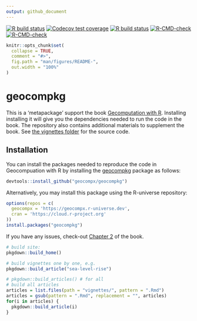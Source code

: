 ```yaml
---
output: github_document
---
```


<!-- badges: start -->
[![R build status](https://github.com/geocompx/geocompkg/workflows/pkgdown/badge.svg)](https://github.com/geocompx/geocompkg/actions)
[![Codecov test coverage](https://codecov.io/gh/geocompx/geocompkg/branch/master/graph/badge.svg)](https://app.codecov.io/gh/geocompx/geocompkg?branch=master)
[![R build status](https://github.com/geocompx/geocompkg/workflows/R-CMD-check/badge.svg)](https://github.com/geocompx/geocompkg/actions)
[![R-CMD-check](https://github.com/geocompx/geocompkg/workflows/R-CMD-check/badge.svg)](https://github.com/geocompx/geocompkg/actions)
[![R-CMD-check](https://github.com/geocompx/geocompkg/actions/workflows/R-CMD-check.yaml/badge.svg)](https://github.com/geocompx/geocompkg/actions/workflows/R-CMD-check.yaml)
<!-- badges: end -->

<!-- README.md is generated from README.Rmd. Please edit that file -->

```r
knitr::opts_chunk$set(
  collapse = TRUE,
  comment = "#>",
  fig.path = "man/figures/README-",
  out.width = "100%"
)
```

# geocompkg

This is a 'metapackage' support the book 
[Gecomputation with R](https://r.geocompx.org/).
Installing installing it will give you the dependencies needed to run the code in the book.
The repository also contains additional materials to supplement the book.
See [the vignettes folder](https://github.com/geocompx/geocompkg/tree/master/vignettes) for the source code.

## Installation

You can install the packages needed to reproduce the code in Geocompuation with R by installing the [geocompkg](https://github.com/geocompx/geocompkg) package as follows:

```r
devtools::install_github("geocompx/geocompkg")
```

Alternatively, you may install this package using the R-universe repository:

```r
options(repos = c(
  geocompx = 'https://geocompx.r-universe.dev',
  cran = 'https://cloud.r-project.org'
))
install.packages("geocompkg")
```

If you have any issues, check-out [Chapter 2](https://r.geocompx.org/spatial-class.html) of the book.

```r
# build site:
pkgdown::build_home()

# build vignettes one by one, e.g.
pkgdown::build_article("sea-level-rise")

# pkgdown::build_articles() # for all
# build all articles
articles = list.files(path = "vignettes/", pattern = ".Rmd")
articles = gsub(pattern = ".Rmd", replacement = "", articles)
for(i in articles) {
  pkgdown::build_article(i)
}
```

